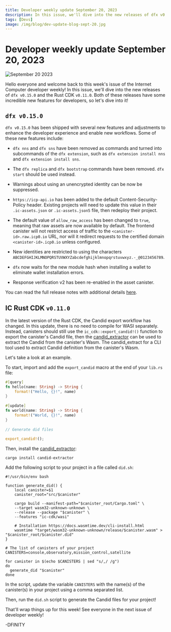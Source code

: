 ```yaml
---
title: Developer weekly update September 20, 2023
description: In this issue, we'll dive into the new releases of dfx v0.15.0 and the Rust CDK v0.11.0.
tags: [Devs]
image: /img/blog/dev-update-blog-sept-20.jpg
---
```


# Developer weekly update September 20, 2023

![September 20 2023](../../static/img/blog/dev-update-blog-sept-20.jpg)

Hello everyone and welcome back to this week's issue of the Internet Computer developer weekly! In this issue, we'll dive into the new releases of `dfx v0.15.0` and the Rust CDK `v0.11.0`. Both of these releases have some incredible new features for developers, so let's dive into it!


## `dfx v0.15.0`

`dfx v0.15.0` has been shipped with several new features and adjustments to enhance the developer experience and enable new workflows. Some of these new features include:

- `dfx nns` and `dfx sns` have been removed as commands and turned into subcommands of the `dfx extension`, such as `dfx extension install nns` and `dfx extension install sns`. 

- The `dfx replica` and `dfx bootstrap` commands have been removed. `dfx start` should be used instead. 

- Warnings about using an unencrypted identity can be now be suppressed. 

- `https://icp-api.io` has been added to the default Content-Security-Policy header. Existing projects will need to update this value in their `.ic-assets.json` or `.ic-assets.json5` file, then redeploy their project. 

- The default value of `allow_raw_access` has been changed to `true`, meaning that raw assets are now available by default. The frontend canister will not restrict access of traffic to the `<canister-id>.raw.icp0.io` URL, nor will it redirect requests to the certified domain `<canister-id>.icp0.io` unless configured.

- New identities are restricted to using the characters `ABCDEFGHIJKLMNOPQRSTUVWXYZabcdefghijklmnopqrstuvwxyz.-_@0123456789`.

- `dfx` now waits for the new module hash when installing a wallet to eliminate wallet installation errors.

- Response verification v2 has been re-enabled in the asset canister.

You can read the full release notes with additional details [here](https://github.com/dfinity/sdk/releases/tag/0.15.0).

## IC Rust CDK `v0.11.0`

In the latest version of the Rust CDK, the Candid export workflow has changed. In this update, there is no need to compile for WASI separately. Instead, canisters should still use the `ic_cdk::export_candid!()` function to export the canister's Candid file, then the [candid_extractor](https://github.com/dfinity/cdk-rs/tree/main/src/candid-extractor) can be used to extract the Candid from the canister's Wasm. The candid_extract for a CLI tool used to extract Candid definition from the canister's Wasm. 

Let's take a look at an example. 

To start, import and add the `export_candid` macro at the end of your `lib.rs` file:

```rust
#[query]
fn hello(name: String) -> String {
    format!("Hello, {}!", name)
}
​
#[update]
fn world(name: String) -> String {
    format!("World, {}!", name)
}
​
// Generate did files
​
export_candid!();
```

Then, install the [candid_extractor](https://github.com/dfinity/cdk-rs/tree/main/src/candid-extractor):

```
cargo install candid-extractor
```

Add the following script to your project in a file called `did.sh`:

```
#!/usr/bin/env bash
​
function generate_did() {
    local canister=$1
    canister_root="src/$canister"
​
    cargo build --manifest-path="$canister_root/Cargo.toml" \
    --target wasm32-unknown-unknown \
    --release --package "$canister" \
    --features "ic-cdk/wasi"
​
    # Installation https://docs.wasmtime.dev/cli-install.html
    wasmtime "target/wasm32-unknown-unknown/release/$canister.wasm" > "$canister_root/$canister.did"
}

# The list of canisters of your project
CANISTERS=console,observatory,mission_control,satellite
​
for canister in $(echo $CANISTERS | sed "s/,/ /g")
do
  generate_did "$canister"
done
```

In the script, update the variable `CANISTERS` with the name(s) of the canister(s) in your project using a comma separated list.

Then, run the `did.sh` script to generate the Candid files for your project! 

That'll wrap things up for this week! See everyone in the next issue of developer weekly!

-DFINITY
